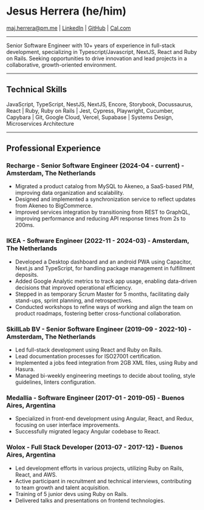 # Jesus Herrera (he/him)

maj.herrera@pm.me | [LinkedIn](https://www.linkedin.com/in/jesus-herrera-dev) | [GitHub](https://github.com/trueshizus) | [Cal.com](https://cal.com/jherrera)

---

Senior Software Engineer with 10+ years of experience in full-stack development, specializing in Typescript/Javascript, NextJS, React and Ruby on Rails. Seeking opportunities to drive innovation and lead projects in a collaborative, growth-oriented environment.

---

## Technical Skills
 JavaScript, TypeScript, NestJS, NextJS, Encore, Storybook, Docussaurus, React | Ruby, Ruby on Rails | Jest, Cypress, Playwright, Cucumber, Capybara | Git, Google Cloud, Vercel, Supabase | Systems Design, Microservices Architecture

--- 

## Professional Experience

### Recharge - Senior Software Engineer (2024-04 - current) - Amsterdam, The Netherlands
- Migrated a product catalog from MySQL to Akeneo, a SaaS-based PIM, improving data organization and scalability.
- Designed and implemented a synchronization service to reflect updates from Akeneo to BigCommerce.
- Improved services integration by transitioning from REST to GraphQL, improving performance and reducing API response times from 2s to 200ms.

### IKEA - Software Engineer (2022-11 - 2024-03) - Amsterdam, The Netherlands
- Developed a Desktop dashboard and an android PWA using Capacitor, Next.js and TypeScript, for handling package management in fulfillment deposits.
- Added Google Analytic metrics to track app usage, enabling data-driven decisions that improved operational efficiency.
- Stepped in as temporary Scrum Master for 5 months, facilitating daily stand-ups, sprint planning, and retrospectives.
- Conducted workshops to refine ways of working and align the team on product roadmaps, fostering better cross-functional collaboration.

### SkillLab BV - Senior Software Engineer (2019-09 - 2022-10) - Amsterdam, The Netherlands
- Led full-stack development using React and Ruby on Rails.
- Lead documentation processes for ISO27001 certification.
- Implemented a jobs feed integration from 2GB XML files, using Ruby and Hasura.
- Managed bi-weekly engineering meetings to decide about tooling, style guidelines, linters configuration.

### Medallia - Software Engineer (2017-01 - 2019-05) - Buenos Aires, Argentina
- Specialized in front-end development using Angular, React, and Redux, focusing on user interface improvements.
- Successfully migrated legacy Angular codebase to React.

### Wolox - Full Stack Developer (2013-07 - 2017-12) - Buenos Aires, Argentina
- Led development efforts in various projects, utilizing Ruby on Rails, React, and AWS.
- Active participant in recruitment and technical interviews, contributing to team growth and talent acquisition.
- Training of 5 junior devs using Ruby on Rails.
- Delivered talks and presentations on frontend technologies.

